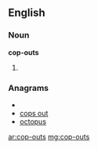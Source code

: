 ==English==

===Noun===
'''cop-outs'''

# {{plural of|cop-out}}

===Anagrams===
* {{alphagram|coopstu}}
* [[cops out#English|cops out]]
* [[octopus#English|octopus]]

[[ar:cop-outs]]
[[mg:cop-outs]]